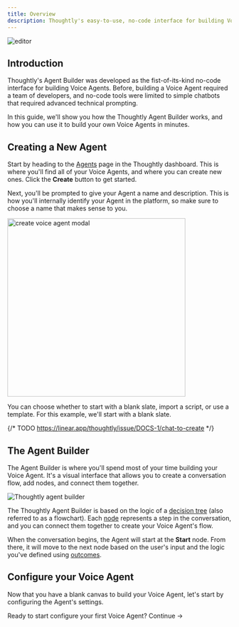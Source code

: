 ```yaml
---
title: Overview
description: Thoughtly's easy-to-use, no-code interface for building Voice Agents
---
```


![editor](/images/hero/editor.png)

## Introduction

Thoughtly's Agent Builder was developed as the fist-of-its-kind no-code interface for building Voice Agents. Before, building a Voice Agent required a team of developers, and no-code tools were limited to simple chatbots that required advanced technical prompting.

In this guide, we'll show you how the Thoughtly Agent Builder works, and how you can use it to build your own Voice Agents in minutes.

## Creating a New Agent

Start by heading to the [Agents](https://app.thought.ly/agents) page in the Thoughtly dashboard. This is where you'll find all of your Voice Agents, and where you can create new ones. Click the **Create** button to get started.

Next, you'll be prompted to give your Agent a name and description. This is how you'll internally identify your Agent in the platform, so make sure to choose a name that makes sense to you.

<Frame caption="Creating a new Voice Agent on Thoughtly">
	<img width="400" src="/images/ui/create-agent-modal.jpeg" alt="create voice agent modal" style={{ "borderRadius": 10 }}/>
</Frame>

You can choose whether to start with a blank slate, import a script, or use a template. For this example, we'll start with a blank slate.

{/* TODO https://linear.app/thoughtly/issue/DOCS-1/chat-to-create */}

## The Agent Builder

The Agent Builder is where you'll spend most of your time building your Voice Agent. It's a visual interface that allows you to create a conversation flow, add nodes, and connect them together.

<Frame caption="The Thoughtly Agent Builder">
	<img src="/images/ui/agent-builder.png" alt="Thoughtly agent builder" style={{ "borderRadius": 10 }}/>
</Frame>

The Thoughtly Agent Builder is based on the logic of a [decision tree](/resources/glossary#decision-tree) (also referred to as a flowchart). Each [node](/build/agent-builder/nodes) represents a step in the conversation, and you can connect them together to create your Voice Agent's flow.

When the conversation begins, the Agent will start at the **Start** node. From there, it will move to the next node based on the user's input and the logic you've defined using [outcomes](/build/agent-builder/outcomes).

## Configure your Voice Agent

Now that you have a blank canvas to build your Voice Agent, let's start by configuring the Agent's settings.

<Card title="Agent Configuration" icon="gear" href="/build/agent-builder/configuration" horizontal="true">
	Ready to start configure your first Voice Agent? Continue ->
</Card>

